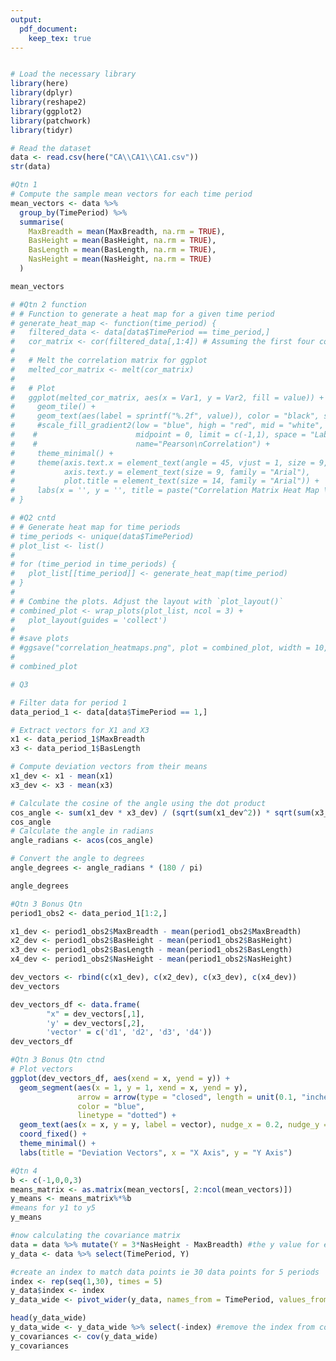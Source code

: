 ```yaml
---
output:
  pdf_document:
    keep_tex: true
---
```

```r

```

```r
# Load the necessary library
library(here)
library(dplyr)
library(reshape2)
library(ggplot2)
library(patchwork)
library(tidyr)
```


```r
# Read the dataset
data <- read.csv(here("CA\\CA1\\CA1.csv"))
str(data)
```


```r
#Qtn 1 
# Compute the sample mean vectors for each time period
mean_vectors <- data %>%
  group_by(TimePeriod) %>%
  summarise(
    MaxBreadth = mean(MaxBreadth, na.rm = TRUE),
    BasHeight = mean(BasHeight, na.rm = TRUE),
    BasLength = mean(BasLength, na.rm = TRUE),
    NasHeight = mean(NasHeight, na.rm = TRUE)
  )

mean_vectors
```


```r
# #Qtn 2 function
# # Function to generate a heat map for a given time period
# generate_heat_map <- function(time_period) {
#   filtered_data <- data[data$TimePeriod == time_period,]
#   cor_matrix <- cor(filtered_data[,1:4]) # Assuming the first four columns are the variables
# 
#   # Melt the correlation matrix for ggplot
#   melted_cor_matrix <- melt(cor_matrix)
# 
#   # Plot
#   ggplot(melted_cor_matrix, aes(x = Var1, y = Var2, fill = value)) +
#     geom_tile() +
#     geom_text(aes(label = sprintf("%.2f", value)), color = "black", size = 3) +
#     #scale_fill_gradient2(low = "blue", high = "red", mid = "white", 
#    #                      midpoint = 0, limit = c(-1,1), space = "Lab", 
#    #                      name="Pearson\nCorrelation") +
#     theme_minimal() +
#     theme(axis.text.x = element_text(angle = 45, vjust = 1, size = 9, hjust = 1, family = "Arial"),
#           axis.text.y = element_text(size = 9, family = "Arial"),
#           plot.title = element_text(size = 14, family = "Arial")) +
#     labs(x = '', y = '', title = paste("Correlation Matrix Heat Map \n for Time Period", time_period))
# }

```


```r
# #Q2 cntd
# # Generate heat map for time periods
# time_periods <- unique(data$TimePeriod)
# plot_list <- list()
# 
# for (time_period in time_periods) {
#   plot_list[[time_period]] <- generate_heat_map(time_period)
# }
# 
# # Combine the plots. Adjust the layout with `plot_layout()`
# combined_plot <- wrap_plots(plot_list, ncol = 3) + 
#   plot_layout(guides = 'collect')
# 
# #save plots
# #ggsave("correlation_heatmaps.png", plot = combined_plot, width = 10, height = 6, units = "in")
# 
# combined_plot
```

```r
# Q3

# Filter data for period 1
data_period_1 <- data[data$TimePeriod == 1,]

# Extract vectors for X1 and X3
x1 <- data_period_1$MaxBreadth
x3 <- data_period_1$BasLength

# Compute deviation vectors from their means
x1_dev <- x1 - mean(x1)
x3_dev <- x3 - mean(x3)

# Calculate the cosine of the angle using the dot product
cos_angle <- sum(x1_dev * x3_dev) / (sqrt(sum(x1_dev^2)) * sqrt(sum(x3_dev^2)))
cos_angle
# Calculate the angle in radians
angle_radians <- acos(cos_angle)

# Convert the angle to degrees
angle_degrees <- angle_radians * (180 / pi)

angle_degrees
```
```r
#Qtn 3 Bonus Qtn
period1_obs2 <- data_period_1[1:2,]

x1_dev <- period1_obs2$MaxBreadth - mean(period1_obs2$MaxBreadth)
x2_dev <- period1_obs2$BasHeight - mean(period1_obs2$BasHeight)
x3_dev <- period1_obs2$BasLength - mean(period1_obs2$BasLength)
x4_dev <- period1_obs2$NasHeight - mean(period1_obs2$NasHeight)

dev_vectors <- rbind(c(x1_dev), c(x2_dev), c(x3_dev), c(x4_dev))
dev_vectors

dev_vectors_df <- data.frame(
        "x" = dev_vectors[,1],
        'y' = dev_vectors[,2],
        'vector' = c('d1', 'd2', 'd3', 'd4'))
dev_vectors_df


```


```r
#Qtn 3 Bonus Qtn ctnd
# Plot vectors
ggplot(dev_vectors_df, aes(xend = x, yend = y)) +
  geom_segment(aes(x = 1, y = 1, xend = x, yend = y), 
               arrow = arrow(type = "closed", length = unit(0.1, "inches")),
               color = "blue",
               linetype = "dotted") +
  geom_text(aes(x = x, y = y, label = vector), nudge_x = 0.2, nudge_y = 0.2, color = "red") +
  coord_fixed() + 
  theme_minimal() +
  labs(title = "Deviation Vectors", x = "X Axis", y = "Y Axis")


```



```r
#Qtn 4
b <- c(-1,0,0,3)
means_matrix <- as.matrix(mean_vectors[, 2:ncol(mean_vectors)])
y_means <- means_matrix%*%b
#means for y1 to y5
y_means

#now calculating the covariance matrix
data = data %>% mutate(Y = 3*NasHeight - MaxBreadth) #the y value for each data data point
y_data <- data %>% select(TimePeriod, Y)

#create an index to match data points ie 30 data points for 5 periods
index <- rep(seq(1,30), times = 5)
y_data$index <- index
y_data_wide <- pivot_wider(y_data, names_from = TimePeriod, values_from = Y) #pivot data to use cov function

head(y_data_wide)
y_data_wide <- y_data_wide %>% select(-index) #remove the index from cov calculation
y_covariances <- cov(y_data_wide)
y_covariances
```


